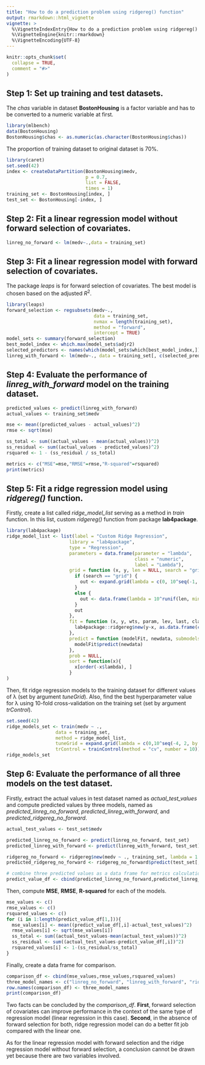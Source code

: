 ```yaml
---
title: "How to do a prediction problem using ridgereg() function"
output: rmarkdown::html_vignette
vignette: >
  %\VignetteIndexEntry{How to do a prediction problem using ridgereg() function}
  %\VignetteEngine{knitr::rmarkdown}
  %\VignetteEncoding{UTF-8}
---
```


```r
knitr::opts_chunk$set(
  collapse = TRUE,
  comment = "#>"
)
```

## Step 1: Set up training and test datasets.
The *chas* variable in dataset **BostonHousing** is a factor variable and has to be converted to a numeric variable at first. 
```r
library(mlbench) 
data(BostonHousing)
BostonHousing$chas <- as.numeric(as.character(BostonHousing$chas))
```
The proportion of training dataset to original dataset is 70%.
```r
library(caret)
set.seed(42)
index <- createDataPartition(BostonHousing$medv, 
                             p = 0.7, 
                             list = FALSE, 
                             times = 1)
training_set <- BostonHousing[index, ]
test_set <- BostonHousing[-index, ]
```


## Step 2: Fit a linear regression model without forward selection of covariates.
```r
linreg_no_forward <- lm(medv~.,data = training_set)
```


## Step 3: Fit a linear regression model with forward selection of covariates.
The package *leaps* is for forward selection of covariates. The best model is chosen based on the adjusted $R^2$.
```r
library(leaps)
forward_selection <- regsubsets(medv~., 
                                data = training_set,
                                nvmax = length(training_set),
                                method = "forward",
                                intercept = TRUE)
model_sets <- summary(forward_selection)
best_model_index <- which.max(model_sets$adjr2)
selected_predictors <- names(which(model_sets$which[best_model_index,]))
linreg_with_forward <- lm(medv~., data = training_set[, c(selected_predictors[-1], "medv")])
```

## Step 4: Evaluate the performance of *linreg_with_forward* model on the training dataset.
```r
predicted_values <- predict(linreg_with_forward)
actual_values <- training_set$medv

mse <- mean((predicted_values - actual_values)^2)
rmse <- sqrt(mse)

ss_total <- sum((actual_values - mean(actual_values))^2)
ss_residual <- sum((actual_values - predicted_values)^2)
rsquared <- 1 - (ss_residual / ss_total)

metrics <- c("MSE"=mse,"RMSE"=rmse,"R-squared"=rsquared)
print(metrics)
```
## Step 5: Fit a ridge regression model using *ridgereg()* function.
Firstly, create a list called *ridge_model_list* serving as a method in *train* function. In this list, custom *ridgereg()* function from package **lab4package**.
```r
library(lab4package)
ridge_model_list <- list(label = "Custom Ridge Regression",
                       library = "lab4package",
                       type = "Regression",
                       parameters = data.frame(parameter = "lambda",
                                               class = "numeric",
                                               label = "Lambda"),
                       grid = function (x, y, len = NULL, search = "grid"){
                         if (search == "grid") {
                           out <- expand.grid(lambda = c(0, 10^seq(-1, -4, length = len - 1)))
                         }
                         else {
                           out <- data.frame(lambda = 10^runif(len, min = -5, 1))
                         }
                         out
                       },
                       fit = function (x, y, wts, param, lev, last, classProbs, ...){
                         lab4package::ridgereg$new(y~x, as.data.frame(cbind(x,y)), lambda = param$lambda)
                       },
                       predict = function (modelFit, newdata, submodels = NULL) {
                         modelFit$predict(newdata)
                       },
                       prob = NULL,
                       sort = function(x){
                         x[order(-x$lambda), ]
                       }
) 
```

Then, fit ridge regression models to the training dataset for different values of λ (set by argument *tuneGrid*). Also, find the best hyperparameter value for λ using 10-fold cross-validation on the training set (set by argument *trControl*).
```r
set.seed(42)
ridge_models_set <- train(medv ~ .,
                  data = training_set,
                  method = ridge_model_list,
                  tuneGrid = expand.grid(lambda = c(0,10^seq(-4, 2, by = 0.1))),
                  trControl = trainControl(method = "cv", number = 10))
ridge_models_set
```

## Step 6: Evaluate the performance of all three models on the test dataset.
Firstly, extract the actual values in test dataset named as *actual_test_values* and compute predicted values by three models, named as *predicted_linreg_no_forward*, *predicted_linreg_with_forward*, and *predicted_ridgereg_no_forward*.
```r
actual_test_values <- test_set$medv

predicted_linreg_no_forward <- predict(linreg_no_forward, test_set)
predicted_linreg_with_forward <- predict(linreg_with_forward, test_set)

ridgereg_no_forward <- ridgereg$new(medv ~ ., training_set, lambda = 1.995262)
predicted_ridgereg_no_forward <- ridgereg_no_forward$predict(test_set[,-14])

# combine three predicted values as a data frame for metrics calculation.
predict_value_df <- cbind(predicted_linreg_no_forward,predicted_linreg_with_forward,predicted_ridgereg_no_forward) 
```

Then, compute **MSE**, **RMSE**, **R-squared** for each of the models.
```r
mse_values <- c()
rmse_values <- c()
rsquared_values <- c()
for (i in 1:length(predict_value_df[1,])){
  mse_values[i] <- mean((predict_value_df[,i]-actual_test_values)^2)
  rmse_values[i] <- sqrt(mse_values[i])
  ss_total <- sum((actual_test_values-mean(actual_test_values))^2)
  ss_residual <- sum((actual_test_values-predict_value_df[,i])^2)
  rsquared_values[i] <- 1-(ss_residual/ss_total)
}
```

Finally, create a data frame for comparison.
```r
comparison_df <- cbind(mse_values,rmse_values,rsquared_values)
three_model_names <- c("linreg_no_forward", "linreg_with_forward", "ridgereg_no_forward")
row.names(comparison_df) <- three_model_names
print(comparison_df)
```
Two facts can be concluded by the *comparison_df*. **First**, forward selection of covariates can improve performance in the context of the same type of regression model (linear regression in this case). **Second**, in the absence of forward selection for both, ridge regression model can do a better fit job compared with the linear one.  

As for the linear regression model with forward selection and the ridge regression model without forward selection, a conclusion cannot be drawn yet because there are two variables involved.





